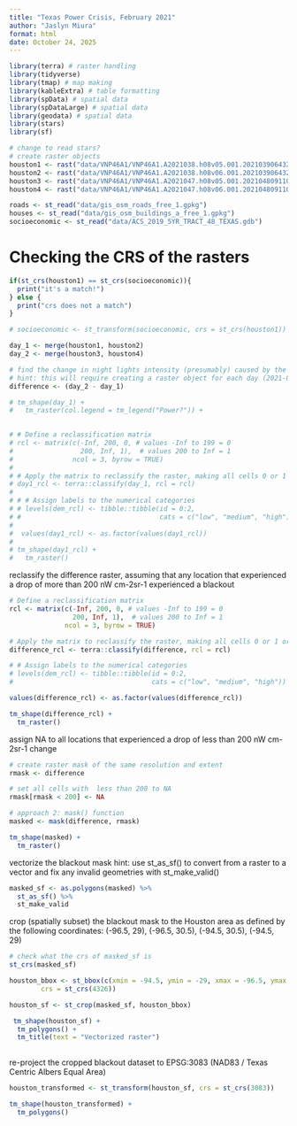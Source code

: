 ```yaml
---
title: "Texas Power Crisis, February 2021"
author: "Jaslyn Miura"
format: html
date: October 24, 2025
---
```


```r
library(terra) # raster handling
library(tidyverse)
library(tmap) # map making
library(kableExtra) # table formatting
library(spData) # spatial data
library(spDataLarge) # spatial data
library(geodata) # spatial data
library(stars)
library(sf)
```


```r
# change to read stars?
# create raster objects
houston1 <- rast("data/VNP46A1/VNP46A1.A2021038.h08v05.001.2021039064328.tif")
houston2 <- rast("data/VNP46A1/VNP46A1.A2021038.h08v06.001.2021039064329.tif")
houston3 <- rast("data/VNP46A1/VNP46A1.A2021047.h08v05.001.2021048091106.tif")
houston4 <- rast("data/VNP46A1/VNP46A1.A2021047.h08v06.001.2021048091105.tif")

roads <- st_read("data/gis_osm_roads_free_1.gpkg")
houses <- st_read("data/gis_osm_buildings_a_free_1.gpkg")
socioeconomic <- st_read("data/ACS_2019_5YR_TRACT_48_TEXAS.gdb")

```

# Checking the CRS of the rasters

```r
if(st_crs(houston1) == st_crs(socioeconomic)){
  print("it's a match!")
} else {
  print("crs does not a match")
}

# socioeconomic <- st_transform(socioeconomic, crs = st_crs(houston1))
```

```r

day_1 <- merge(houston1, houston2)
day_2 <- merge(houston3, houston4)

# find the change in night lights intensity (presumably) caused by the storm
# hint: this will require creating a raster object for each day (2021-02-07 and 2021-02-16)
difference <- (day_2 - day_1)

```

```r
# tm_shape(day_1) + 
#   tm_raster(col.legend = tm_legend("Power?")) + 
  
```

```r

# # Define a reclassification matrix
# rcl <- matrix(c(-Inf, 200, 0, # values -Inf to 199 = 0
#                 200, Inf, 1),  # values 200 to Inf = 1
#               ncol = 3, byrow = TRUE)
# 
# # Apply the matrix to reclassify the raster, making all cells 0 or 1 or 2
# day1_rcl <- terra::classify(day_1, rcl = rcl)
# 
# # # Assign labels to the numerical categories
# # levels(dem_rcl) <- tibble::tibble(id = 0:2, 
# #                                   cats = c("low", "medium", "high"))
# 
#  values(day1_rcl) <- as.factor(values(day1_rcl))
# 
# tm_shape(day1_rcl) +
#   tm_raster()

```

reclassify the difference raster, assuming that any location that experienced a drop of more than 200 nW cm-2sr-1 experienced a blackout
```r

# Define a reclassification matrix
rcl <- matrix(c(-Inf, 200, 0, # values -Inf to 199 = 0
                200, Inf, 1),  # values 200 to Inf = 1
              ncol = 3, byrow = TRUE)

# Apply the matrix to reclassify the raster, making all cells 0 or 1 or 2
difference_rcl <- terra::classify(difference, rcl = rcl)

# # Assign labels to the numerical categories
# levels(dem_rcl) <- tibble::tibble(id = 0:2, 
#                                   cats = c("low", "medium", "high"))

values(difference_rcl) <- as.factor(values(difference_rcl))

tm_shape(difference_rcl) +
  tm_raster()


```

assign NA to all locations that experienced a drop of less than 200 nW cm-2sr-1 change
```r

# create raster mask of the same resolution and extent
rmask <- difference

# set all cells with  less than 200 to NA
rmask[rmask < 200] <- NA

# approach 2: mask() function
masked <- mask(difference, rmask) 

tm_shape(masked) +
  tm_raster()

```

vectorize the blackout mask
hint: use st_as_sf() to convert from a raster to a vector and fix any invalid geometries with st_make_valid()
```r
masked_sf <- as.polygons(masked) %>% 
  st_as_sf() %>% 
  st_make_valid
```

crop (spatially subset) the blackout mask to the Houston area as defined by the following coordinates:
(-96.5, 29), (-96.5, 30.5), (-94.5, 30.5), (-94.5, 29)
```r
# check what the crs of masked_sf is 
st_crs(masked_sf)

houston_bbox <- st_bbox(c(xmin = -94.5, ymin = -29, xmax = -96.5, ymax = 30.5),
        crs = st_crs(4326))

houston_sf <- st_crop(masked_sf, houston_bbox)

 tm_shape(houston_sf) +
  tm_polygons() +
  tm_title(text = "Vectorized raster")
 
```

re-project the cropped blackout dataset to EPSG:3083 (NAD83 / Texas Centric Albers Equal Area)
```r

houston_transformed <- st_transform(houston_sf, crs = st_crs(3083))

```

```r
tm_shape(houston_transformed) +
  tm_polygons()
```

